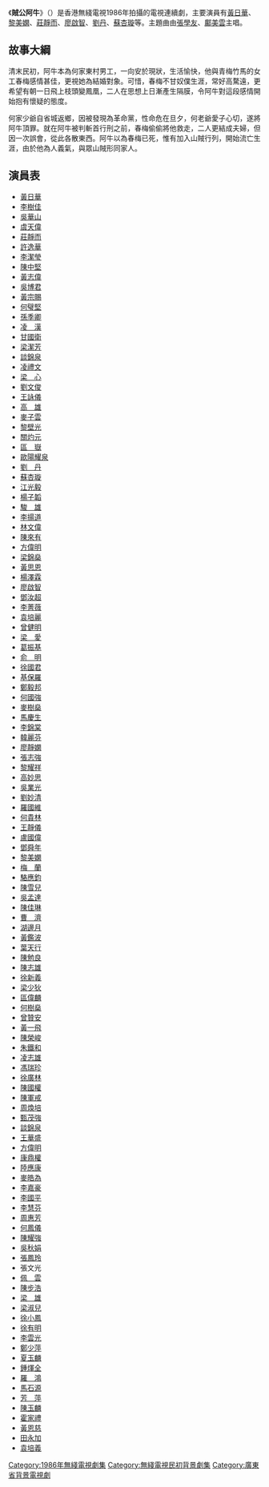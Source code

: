 {{無綫劇集
| 中文劇名=賊公阿牛
| 英文劇名={{lang|en|The Ordeal Before The Revolution}}
| 圖像= 
| 製作年份= 1986年
| 海外推出日期=
| 翡翠台首播日期=1986年
| 監製=[[李惠民|李惠民]]
| 編導=[[譚銳銘|譚銳銘]]、[[余凱榮|余凱榮]]、[[譚朗昌|譚朗昌]]
| 製作統籌=[[吳紹雄|吳紹雄]]
| 助理編導=[[陳新俠|陳新俠]]、[[蔡發麟|蔡發麟]]、[[劉國輝|劉國輝]]
| 編審=[[曾淑娟|曾淑娟]]
| 編劇=[[鄧惠玲|鄧惠玲]]、[[蕭光漢|蕭光漢]]、[[陳連心|陳連心]]、[[張兆恒|張兆恒]]、<br>[[梁詠梅|梁詠梅]]
| 集數=20
| 劇種=清末民初
| 外景=
| 製作公司=[[電視廣播有限公司|電視廣播有限公司]]
| 主演={{nowrap|[[黃日華|黃日華]]、[[黎美嫻|黎美嫻]]、[[莊靜而|莊靜而]]、[[廖啟智|廖啟智]]、<br>[[劉丹_(香港)|劉丹]]、[[蘇杏璇|蘇杏璇]]}}
| 主題曲=袛有情永在
| 作曲=[[顧嘉煇|顧嘉煇]]
| 填詞=[[鄧偉雄|鄧偉雄]]
| 主唱=[[張學友|張學友]]、[[鄺美雲|鄺美雲]]
| 插曲=「命運」鄺美雲 
}}

《'''賊公阿牛'''》（{{lang-en|'''The Ordeal Before The Revolution'''}}）是香港無綫電視1986年拍攝的電視連續劇，主要演員有[[黃日華|黃日華]]、[[黎美嫻|黎美嫻]]、[[莊靜而|莊靜而]]、[[廖啟智|廖啟智]]、[[劉慶基|劉丹]]、[[蘇杏璇|蘇杏璇]]等。主題曲由[[張學友|張學友]]、[[鄺美雲|鄺美雲]]主唱。

==故事大綱==
清末民初，阿牛本為何家東村男工，一向安於現狀，生活愉快，他與青梅竹馬的女工春梅感情甚佳，更視她為結婚對象。可惜，春梅不甘奴僕生涯，常好高騖遠，更希望有朝一日飛上枝頭變鳳凰，二人在思想上日漸產生隔膜，令阿牛對這段感情開始抱有懷疑的態度。

何家少爺自省城返鄉，因被發現為革命黨，性命危在旦夕，何老爺愛子心切，遂將阿牛頂罪。就在阿牛被判斬首行刑之前，春梅偷偷將他救走，二人更結成夫婦，但因一次誤會，從此各散東西。阿牛以為春梅已死，惟有加入山賊行列，開始流亡生涯，由於他為人義氣，與眾山賊形同家人。

==演員表==
*[[黃日華|黃日華]]
*[[李樹佳|李樹佳]]
*[[吳華山|吳華山]]
*[[虞天偉|虞天偉]]
*[[莊靜而|莊靜而]]
*[[許逸華|許逸華]]
*[[李潔瑩|李潔瑩]]
*[[陳中堅|陳中堅]]
*[[黃志偉|黃志偉]]
*[[吳博君|吳博君]]
*[[黃宗賜|黃宗賜]]
*[[何璧堅|何璧堅]]
*[[孫季卿|孫季卿]]
*[[凌漢|凌　漢]]
*[[甘國衛|甘國衛]]
*[[梁潔芳|梁潔芳]]
*[[談錦泉|談錦泉]]
*[[凌禮文|凌禮文]]
*[[梁心|梁　心]]
*[[劉文俊|劉文俊]]
*[[王詠儀|王詠儀]]
*[[高雄_(演員)|高　雄]]
*[[麥子雲|麥子雲]]
*[[黎壁光|黎壁光]]
*[[關灼元|關灼元]]
*[[區嶽|區　嶽]]
*[[歐陽耀泉|歐陽耀泉]]
*[[劉慶基|劉　丹]]
*[[蘇杏璇|蘇杏璇]]
*[[光毅|江光毅]]
*[[楊子韜|楊子韜]]
*[[駿雄|駿　雄]]
*[[李揚道|李揚道]]
*[[林文偉|林文偉]]
*[[陳來有|陳來有]]
*[[方偉明|方偉明]]
*[[梁錦燊|梁錦燊]]
*[[黃思恩|黃思恩]]
*[[楊澤霖|楊澤霖]]
*[[廖啟智|廖啟智]]
*[[鄧汝超|鄧汝超]]
*[[李菁薇|李菁薇]]
*[[袁培麗|袁培麗]]
*[[曾健明|曾健明]]
*[[梁愛|梁　愛]]
*[[葛振基|葛振基]]
*[[俞明|俞　明]]
*[[徐國君|徐國君]]
*[[基保羅|基保羅]]
*[[鄭毅邦|鄭毅邦]]
*[[何國強|何國強]]
*[[麥樹燊|麥樹燊]]
*[[馬慶生|馬慶生]]
*[[李錦棠|李錦棠]]
*[[韓麗芬|韓麗芬]]
*[[廖靜嫻|廖靜嫻]]
*[[張志強_(演員)|張志強]]
*[[黎耀祥|黎耀祥]]
*[[高妙思|高妙思]]
*[[吳業光|吳業光]]
*[[劉妙清|劉妙清]]
*[[羅國維|羅國維]]
*[[何貴林|何貴林]]
*[[王靜儀|王靜儀]]
*[[盧國偉|盧國偉]]
*[[鄧舜年|鄧舜年]]
*[[黎美嫻|黎美嫻]]
*[[梅蘭|梅　蘭]]
*[[駱應鈞|駱應鈞]]
*[[陳雪兒|陳雪兒]]
*[[吳孟達|吳孟達]]
*[[陳佳琳|陳佳琳]]
*[[曹濟|曹　濟]]
*[[湖邊月|湖邊月]]
*[[黃鑑波|黃鑑波]]
*[[葉天行|葉天行]]
*[[陳勉良|陳勉良]]
*[[陳志雄|陳志雄]]
*[[徐新義|徐新義]]
*[[梁少狄|梁少狄]]
*[[區偉麟|區偉麟]]
*[[何樹燊|何樹燊]]
*[[曾贊安|曾贊安]]
*[[黃一飛|黃一飛]]
*[[陳榮峻|陳榮峻]]
*[[朱鐵和|朱鐵和]]
*[[凌志雄|凌志雄]]
*[[馮瑞珍|馮瑞珍]]
*[[徐廣林|徐廣林]]
*[[陳國權|陳國權]]
*[[陳軍戒|陳軍戒]]
*[[周煥培|周煥培]]
*[[甄茂強|甄茂強]]
*[[談錦泉|談錦泉]]
*[[王華盛|王華盛]]
*[[方偉明|方偉明]]
*[[康鼎權|康鼎權]]
*[[陸應康|陸應康]]
*[[麥皓為|麥皓為]]
*[[李嘉豪|李嘉豪]]
*[[李國平_(演員)|李國平]]
*[[李慧芬|李慧芬]]
*[[周惠芳|周惠芳]]
*[[何鳳儀|何鳳儀]]
*[[陳耀強|陳耀強]]
*[[吳秋娟|吳秋娟]]
*[[張鳳玲|張鳳玲]]
*張文光
*[[佩雲|佩　雲]]
*[[陳步浩|陳步浩]]
*[[梁雄|梁　雄]]
*[[梁淑兒|梁淑兒]]
*[[徐小鳳|徐小鳳]]
*[[徐有明|徐有明]]
*[[李雲光|李雲光]]
*[[鄭少萍|鄭少萍]]
*[[夏玉麟|夏玉麟]]
*[[鍾煇全|鍾煇全]]
*[[羅鴻|羅　鴻]]
*[[馬石源|馬石源]]
*[[芳萍|芳　萍]]
*[[陳玉麟|陳玉麟]]
*[[霍家禮|霍家禮]]
*[[黃恩慈|黃恩慈]]
*[[田永加|田永加]]
*[[袁培義|袁培義]]



[[Category:1986年無綫電視劇集|Category:1986年無綫電視劇集]]
[[Category:無綫電視民初背景劇集|Category:無綫電視民初背景劇集]]
[[Category:廣東省背景電視劇|Category:廣東省背景電視劇]]
